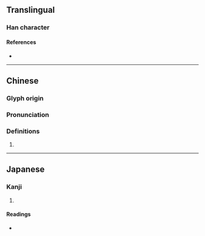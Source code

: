 {{character info}}
==Translingual==

===Han character===
{{Han char|rn=46|rad=山|as=06|sn=9|four=27770|canj=HRU,XHRU|ids=⿱𠂤山}}

====References====
* {{Han ref|kx=0310.120|dkj=08023|dj=0610.180|hdz=10770.180|uh=5CCA|ud=23754|bh=CEA5|bd=52901}}

----

==Chinese==
{{zh-forms}}

===Glyph origin===
{{Han etym}}

===Pronunciation===
{{zh-pron
|m=fù,niè
|c=fau6
|mc=
|oc=
|cat=
}}

===Definitions===
{{zh-hanzi}}

# {{rfdef|zh}}

----

==Japanese==

===Kanji===
{{ja-kanji|grade=|rs=山06}}

# {{rfdef|ja|sort=山06}}

====Readings====
* {{ja-readings|on=[[ふ]] (fu)|kun=}}